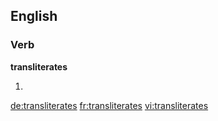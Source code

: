 
==English==

===Verb===
'''transliterates'''

# {{third-person singular of|transliterate}}

[[de:transliterates]]
[[fr:transliterates]]
[[vi:transliterates]]
